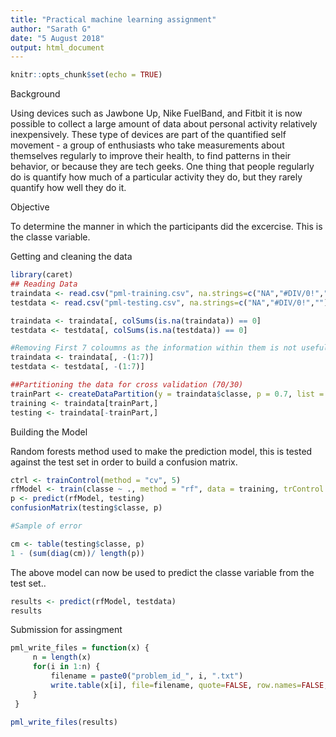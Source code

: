 ---
title: "Practical machine learning assignment"
author: "Sarath G"
date: "5 August 2018"
output: html_document
---

```{r setup, include=FALSE}
knitr::opts_chunk$set(echo = TRUE)
```

Background

Using devices such as Jawbone Up, Nike FuelBand, and Fitbit it is now possible to collect a large amount of data about personal activity relatively inexpensively. These type of devices are part of the quantified self movement - a group of enthusiasts who take measurements about themselves regularly to improve their health, to find patterns in their behavior, or because they are tech geeks. One thing that people regularly do is quantify how much of a particular activity they do, but they rarely quantify how well they do it.

Objective

To determine the manner in which the participants did the excercise. This is the classe variable.

Getting and cleaning the data

```{r, echo=TRUE}
library(caret)
## Reading Data
traindata <- read.csv("pml-training.csv", na.strings=c("NA","#DIV/0!",""))
testdata <- read.csv("pml-testing.csv", na.strings=c("NA","#DIV/0!",""))

traindata <- traindata[, colSums(is.na(traindata)) == 0] 
testdata <- testdata[, colSums(is.na(testdata)) == 0] 

#Removing First 7 coloumns as the information within them is not useful towards bulding the model
traindata <- traindata[, -(1:7)]
testdata <- testdata[, -(1:7)]

##Partitioning the data for cross validation (70/30)
trainPart <- createDataPartition(y = traindata$classe, p = 0.7, list = FALSE)
training <- traindata[trainPart,]
testing <- traindata[-trainPart,]
```

Building the Model

Random forests method used to make the prediction model, this is tested against the test set in order to build a confusion matrix.

```{r echo=TRUE}
ctrl <- trainControl(method = "cv", 5)
rfModel <- train(classe ~ ., method = "rf", data = training, trControl = ctrl, ntree = 150)
p <- predict(rfModel, testing)
confusionMatrix(testing$classe, p)

#Sample of error 

cm <- table(testing$classe, p)
1 - (sum(diag(cm))/ length(p))
```

The above model can now be used to predict the classe variable from the test set..

```{r echo=TRUE}
results <- predict(rfModel, testdata)
results
```

Submission for assingment
```{r echo=TRUE}
pml_write_files = function(x) {
     n = length(x)
     for(i in 1:n) {
         filename = paste0("problem_id_", i, ".txt")
         write.table(x[i], file=filename, quote=FALSE, row.names=FALSE, col.names=FALSE)
     }
 }

pml_write_files(results)
```

